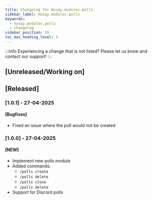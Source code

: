 ```yaml
---
title: Changelog for Husqy.modules.polls
sidebar_label: Husqy.modules.polls
keywords:
  - husqy.modules.polls
  - changelog
sidebar_position: 19
toc_max_heading_level: 3
---
```


:::info
Experiencing a change that is not listed? Please let us know and contact our support!
:::

## [Unreleased/Working on]

## [Released]

### [1.0.1] - 27-04-2025

#### [Bugfixes]

- Fixed an issue where the poll would not be created

### [1.0.0] - 27-04-2025

#### [NEW]

- Implement new polls module
- Added commands: 
  - `/polls create`
  - `/polls delete`
  - `/polls close`
  - `/polls delete`
- Support for Discord polls